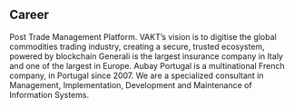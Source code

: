 ## Career

<ProjectCard title="VAKT" link="https://www.vakt.com/" bg="linear-gradient(to right, #C21B17 0%, #ce4845 100%)">
    Post Trade Management Platform. VAKT’s vision is to digitise the global commodities trading industry, creating a secure, trusted ecosystem,
    powered by blockchain
</ProjectCard>

<ProjectCard title="Generali" link="https://ww6.generali.pt/generali/pt/" bg="linear-gradient(to right, #000 0%, #333333 100%)">
    Generali is the largest insurance company in Italy and one of the largest in Europe.
</ProjectCard>

<ProjectCard title="Aubay" link="https://www.aubay.pt/" bg="linear-gradient(to right, #E64415 0%, #eb6943 100%)">
    Aubay Portugal is a multinational French company, in Portugal since 2007. We are a specialized consultant in Management, Implementation, Development and Maintenance of Information Systems. 
</ProjectCard>

